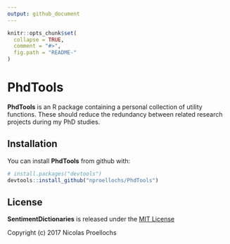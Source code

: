 ```yaml
---
output: github_document
---
```


<!-- README.md is generated from README.Rmd. Please edit that file -->

```r
knitr::opts_chunk$set(
  collapse = TRUE,
  comment = "#>",
  fig.path = "README-"
)
```

# PhdTools

**PhdTools** is an R package containing a personal collection of utility functions. These should reduce the redundancy between related research projects during my PhD studies.

## Installation

You can install **PhdTools** from github with:

```R
# install.packages("devtools")
devtools::install_github("nproellochs/PhdTools")
```

## License

**SentimentDictionaries** is released under the [MIT License](https://opensource.org/licenses/MIT)

Copyright (c) 2017 Nicolas Proellochs

